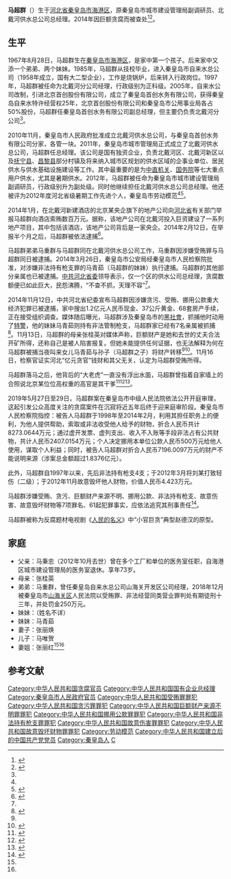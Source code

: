 {{Infobox person
| 死因 = 
| 墓地 = 
| 纪念建筑   = 
| 居住地     = [[河北省|河北省]][[秦皇岛市|秦皇岛市]]
| 国籍       = {{PRC}}
| 种族       = [[汉族|汉族]]
| 语言       = 汉语
| 教育程度   = 
| 母校       = 
| 职业       = 副处级官员
| 组织       = 
| 机构       = 北戴河供水总公司
| 图像       = 
| 图像大小   = 225px
| 图像说明   = 
| 姓名       = 马超群
| 英文名     = 
| 原文名     = 
| 本名       = 
| 字 = 
| 号  = 
| 出生日期   = {{birth date and age|1967|8|28}}
| 出生地     = {{CHN}}[[河北省|河北省]][[秦皇岛市|秦皇岛市]][[海港区_(秦皇岛市)|海港区]]
| 死亡日期   = <!--卒年在前生年在后{{death date and age|}} -->
| 死亡地     = 
| 政党       = <del>{{CPC}}</del>（被开除）
| 政治运动   = 
| 籍贯       = <!-- （仅限部分地区人士使用） -->
| 别名       = 
| 活跃时期   = 
| 研究领域   = 
| 知名于     = 巨额贪腐（现金上亿元、黄金37公斤、房产手续68套）
| 知名作品   = 
| 宗教信仰   = 
| 配偶       = 张丽焕 <!--{{marriage|姓名|年份}} -->
| 伴侣       = 
| 子女       = 儿子马唯贺
| 父母       = 母亲张桂英<br />父亲马秉忠
| 亲属       = 妹妹马青茹
| 呼号       = 
| 受影响于   = 
| 影响于     = 
| 获奖       = <!--  {{Awards|award= |year= |title= }} -->
| 网站       = <!-- {{URL| }} -->
| 签名       = 
}}

'''马超群'''（{{bd|1967年|8月28日|||catIdx=M}}）生于[[河北省|河北省]][[秦皇岛市|秦皇岛市]][[海港区_(秦皇岛市)|海港区]]，原秦皇岛市城市建设管理局副调研员、北戴河供水总公司总经理。2014年因巨额贪腐而被查处<ref>{{cite web|url=http://news.163.com/14/1115/10/AB38KVAV00014SEH.html|title=秦皇岛亿元贪官家中巨额金条被查现场照片曝光|accessdate=2014-11-15|date=2014-11-15|publisher=网易|archive-url=https://web.archive.org/web/20141120184237/http://news.163.com/14/1115/10/AB38KVAV00014SEH.html|archive-date=2014-11-20|dead-url=yes}}</ref><ref name="ifeng">{{Cite web|url=http://news.ifeng.com/a/20141119/42511568_0.shtml|title=专案组向“亿元水官”出示抓捕文书 被其一把抢过撕掉|accessdate=2017-05-24|date=2014-11-19|publisher=凤凰网}}</ref>。

==生平==
1967年8月28日，马超群生在[[秦皇岛市|秦皇岛市]][[海港区_(秦皇岛市)|海港区]]，是家中第一个孩子。后来家中又添一个弟弟、两个妹妹。1985年，马超群从技校毕业，进入秦皇岛市自来水总公司（1958年成立，国有大二型企业），工作是烧锅炉，后来转入行政岗位。1997年，马超群被任命为北戴河分公司经理，行政级别为正科级。2005年，自来水公司改制，引进北京首创股份有限公司，成立了秦皇岛首创水务有限公司，获得秦皇岛自来水特许经营权25年，北京首创股份有限公司和秦皇岛市公用事业局各占50%股份，马超群任秦皇岛首创水务有限公司副总经理，但主要仍负责北戴河分公司<ref name="ifeng" />。

2010年11月，秦皇岛市人民政府批准成立北戴河供水总公司，与秦皇岛首创水务有限公司分家，各管一块。2011年，秦皇岛市城市管理局正式成立了北戴河供水总公司，马超群任总经理。该公司是国有独资企业，负责北戴河区、北戴河新区以及[[抚宁区|抚宁县]]、[[昌黎县|昌黎县]]部分村镇及将来纳入城市区规划的供水区域的企事业单位、居民供水与供水基础设施建设等工作。其中最重要的是为[[中共中央直属机构|中直机关]]、[[中华人民共和国国务院|国务院]]等七大重点用户供水，尤其是暑期供水。2012年，马超群被任命为秦皇岛市城市建设管理局副调研员，行政级别升为副处级。同时他继续担任北戴河供水总公司总经理。他还被评为2012年度河北省级暑期工作先进个人，秦皇岛市劳动模范<ref name="ifeng" /><ref>{{Cite web|url=http://hebei.hebnews.cn/2011-02/09/content_1597022.htm|title=北戴河供水总公司成立|accessdate=2017-05-24|date=2011-02-09|publisher=河北新闻网}}</ref>。

2014年1月，在北戴河新建酒店的北京某央企旗下的地产公司向[[河北省|河北省]]有关部门举报马超群向酒店索贿数百万元。据称，该地产公司在北戴河投入巨资建设了一系列地产项目，其中包括该酒店，该地产公司背后是一家央企。2014年2月12日，在举报半个月之后，马超群被依法逮捕<ref>{{cite web|url=http://news.ifeng.com/a/20141115/42478787_0.shtml|title=马超群母亲：钱和黄金是我的|accessdate=2014年11月15日|date=2014-11-15|publisher=凤凰网}}</ref>。

马超群弟弟马重群与马超群同在北戴河供水总公司工作，马重群因涉嫌受贿罪与马超群同日被逮捕。2014年3月26日，秦皇岛市公安局经秦皇岛市人民检察院批准，对涉嫌非法持有枪支罪的马青茹（马超群的妹妹）执行逮捕。马超群的其他部分亲属也已被逮捕。[[中国共产党河北省委员会|中共河北省委]]领导表示，仅一个区的供水公司总经理，贪腐数额便已如此巨大，民怨沸腾，“不查不抓，天理不容”<ref name="ifeng" />。

2014年11月12日，中共河北省纪委宣布马超群因涉嫌贪污、受贿、挪用公款重大经济犯罪已被逮捕，家中搜出1.2亿元人民币现金、37公斤黄金、68套房产手续，正在接受组织调查。媒体随后曝光，马超群涉及秦皇岛市的[[黑社會|黑社會]]，抓捕他时动用了[[特種警察|特警]]，他的妹妹马青茹则持有非法管制枪支，马超群家已经有7名亲属被抓捕<ref name="fish">{{cite web|url=http://news.163.com/14/1115/02/AB2DJA9T00014AED.html|title=河北藏1.2亿现金官员被指抠门 一人吃饭只点面条|accessdate=2014-11-15|date=2014-11-15|publisher=网易|archive-url=https://web.archive.org/web/20141117142645/http://news.163.com/14/1115/02/AB2DJA9T00014AED.html|archive-date=2014-11-17|dead-url=yes}}</ref>。11月13日，马超群的母亲张桂英对媒体声称，巨额财产是她和去世的丈夫合法开矿所得，还称自己是被人陷害报复。但她未能提供任何证据，也无法解释为何在马超群被捕当夜叫来女儿马青茹与孙子（马超群之子）将财产转移<ref name="ifeng" /><ref>{{cite web|url=http://news.163.com/14/1115/09/AB33SP4600014Q4P.html|title=“小官巨贪”家族7人被拘 母亲称马超群遭人报复(图)|accessdate=2014-11-15|date=2014-11-15|publisher=网易|archive-url=https://web.archive.org/web/20141129030636/http://news.163.com/14/1115/09/AB33SP4600014Q4P.html|archive-date=2014-11-29|dead-url=yes}}</ref>。11月16日，检察官证实河北“亿元贪官”钱财和其父无关，认定为马超群受贿所得。

马超群落马之后，他背后的“大老虎”一直没有浮出水面，马超群曾指着自家墙上的合照说北京某位位高权重的高官是其干爹<ref>{{cite web|url=http://news.ifeng.com/a/20141118/42498945_0.shtml?wratingModule=1_9_1|title=河北“亿元水官”再调查 自称北京某高官是其干爹|accessdate=2014-11-18|date=2014-11-18|publisher=凤凰网}}</ref><ref>{{cite web|url=http://money.163.com/14/1120/07/ABFRNFJU00252G50.html|title=谁是亿元贪官马超群的“干爹”？|accessdate=2014-11-20|date=2014-11-20|publisher=网易|archive-url=https://web.archive.org/web/20141129100117/http://money.163.com/14/1120/07/ABFRNFJU00252G50.html|archive-date=2014-11-29|dead-url=yes}}</ref><ref>{{cite web|url=http://news.163.com/14/1119/10/ABDJKI7N00014Q4P.html|title=北京某高官是马超群干爹?公布案情为冲破阻力|accessdate=2014-11-19|date=2014-11-19|publisher=网易|archive-url=https://web.archive.org/web/20141129103136/http://news.163.com/14/1119/10/ABDJKI7N00014Q4P.html|archive-date=2014-11-29|dead-url=yes}}</ref>。

2019年5月27日至29日，马超群案在秦皇岛市中级人民法院依法公开开庭审理，这起引发公众高度关注的贪腐案件在沉寂将近五年后终于迎来庭审阶段。秦皇岛市人民检察院指控：被告人马超群于1998年至2014年2月，利用其担任职务上的便利，为他人提供帮助，索取或非法收受他人给予的财物，折合人民币共计8273.0644万元；通过虚开发票、虚列支出、收入不入账等手段非法占有公共财物，共计人民币2407.0154万元；个人决定挪用本单位公款人民币500万元给他人使用，谋取个人利益；同时，被告人马超群对折合人民币7196.0097万元的财产不能说明来源（涉案总金额超过1.8376亿元）。

此外，马超群自1997年以来，先后非法持有枪支4支；于2012年3月将刘某打致轻伤（二级）；于2012年11月故意毁坏他人财物，价值人民币4.423万元。

马超群涉嫌受贿、贪污、巨额财产来源不明、挪用公款、非法持有枪支、故意伤害、故意毁坏财物等7项罪名、61起犯罪事实，应依法追究其刑事责任<ref>{{Cite web|title=河北“小官巨贪”马超群案一审开庭|url=http://www.ccdi.gov.cn/yaowen/201905/t20190529_194775.html|accessdate=2019-06-11|date=2019-05-29|publisher=中央纪委国家监委网站}}</ref>。

马超群被称为反腐题材电视剧《[[人民的名义|人民的名义]]》中“小官巨贪”典型赵德汉的原型。

==家庭==
*父亲：马秉忠（2012年10月去世）曾在多个工厂和单位的医务室任职，自海港区城市建设管理局的医务室退休。享年73岁。
*母亲：张桂英
*弟弟：马重群，曾任秦皇岛自来水总公司山海关开发区公司经理，2018年12月被秦皇岛市[[山海关区|山海关区]]人民法院以受贿罪、非法经营同类营业罪判处有期徒刑十三年，并处罚金250万元。
*妹妹：（姓名不详）
*妹妹：马青茹
*妻子：张丽焕
*儿子：马唯贺
*妻姐：张丽红<ref name="ifeng" /><ref name="fish"/>

==参考文献==
{{reflist}}

{{中共十八大到十九大期间的反腐败工作}}
{{DEFAULTSORT:Mǎ Chāoqún}}
[[Category:中华人民共和国贪腐官员|Category:中华人民共和国贪腐官员]]
[[Category:中华人民共和国国有企业总经理|Category:中华人民共和国国有企业总经理]]
[[Category:秦皇岛市人民政府官员|Category:秦皇岛市人民政府官员]]
[[Category:中华人民共和国受贿罪罪犯|Category:中华人民共和国受贿罪罪犯]]
[[Category:中华人民共和国贪污罪罪犯|Category:中华人民共和国贪污罪罪犯]]
[[Category:中华人民共和国巨额财产来源不明罪罪犯|Category:中华人民共和国巨额财产来源不明罪罪犯]]
[[Category:中华人民共和国挪用公款罪罪犯|Category:中华人民共和国挪用公款罪罪犯]]
[[Category:中华人民共和国非法持有枪支罪罪犯|Category:中华人民共和国非法持有枪支罪罪犯]]
[[Category:中华人民共和国故意伤害罪罪犯|Category:中华人民共和国故意伤害罪罪犯]]
[[Category:中华人民共和国故意毁坏财物罪罪犯|Category:中华人民共和国故意毁坏财物罪罪犯]]
[[Category:劳动模范|Category:劳动模范]]
[[Category:中华人民共和国建立后的中国共产党党员|Category:中华人民共和国建立后的中国共产党党员]]
[[Category:秦皇岛人|Category:秦皇岛人]]
[[Category:马姓|C]]